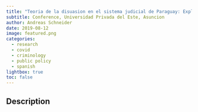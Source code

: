 ```yaml
---
title: "Teoria de la disuasion en el sistema judicial de Paraguay: Explorando casos de estafa y lesion de confianza."
subtitle: Conference, Universidad Privada del Este, Asuncion
author: Andreas Schneider
date: 2019-08-12
image: featured.png
categories:
  - research 
  - covid
  - criminology
  - public policy
  - spanish
lightbox: true
toc: false 
---
```


## Description

